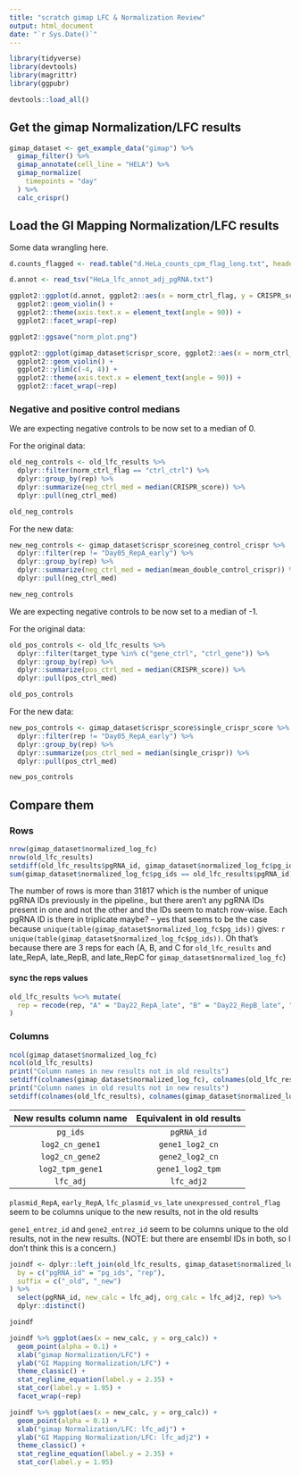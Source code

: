 ```yaml
---
title: "scratch gimap LFC & Normalization Review"
output: html_document
date: "`r Sys.Date()`"
---
```


```r
library(tidyverse)
library(devtools)
library(magrittr)
library(ggpubr)

devtools::load_all()
```

## Get the gimap Normalization/LFC results

```r
gimap_dataset <- get_example_data("gimap") %>%
  gimap_filter() %>%
  gimap_annotate(cell_line = "HELA") %>%
  gimap_normalize(
    timepoints = "day"
  ) %>%
  calc_crispr()
```

## Load the GI Mapping Normalization/LFC results

Some data wrangling here. 

```r
d.counts_flagged <- read.table("d.HeLa_counts_cpm_flag_long.txt", header = TRUE)

d.annot <- read_tsv("HeLa_lfc_annot_adj_pgRNA.txt")
```


```r
ggplot2::ggplot(d.annot, ggplot2::aes(x = norm_ctrl_flag, y = CRISPR_score)) +
  ggplot2::geom_violin() +
  ggplot2::theme(axis.text.x = element_text(angle = 90)) +
  ggplot2::facet_wrap(~rep)

ggplot2::ggsave("norm_plot.png")
```


```r
ggplot2::ggplot(gimap_dataset$crispr_score, ggplot2::aes(x = norm_ctrl_flag, y = crispr_score)) +
  ggplot2::geom_violin() +
  ggplot2::ylim(c(-4, 4)) +
  ggplot2::theme(axis.text.x = element_text(angle = 90)) +
  ggplot2::facet_wrap(~rep)
```


### Negative and positive control medians 

We are expecting negative controls to be now set to a median of 0. 

For the original data: 
```r
old_neg_controls <- old_lfc_results %>%
  dplyr::filter(norm_ctrl_flag == "ctrl_ctrl") %>%
  dplyr::group_by(rep) %>%
  dplyr::summarize(neg_ctrl_med = median(CRISPR_score)) %>%
  dplyr::pull(neg_ctrl_med)

old_neg_controls
```

For the new data: 
```r
new_neg_controls <- gimap_dataset$crispr_score$neg_control_crispr %>%
  dplyr::filter(rep != "Day05_RepA_early") %>%
  dplyr::group_by(rep) %>%
  dplyr::summarize(neg_ctrl_med = median(mean_double_control_crispr)) %>%
  dplyr::pull(neg_ctrl_med)

new_neg_controls
```

We are expecting negative controls to be now set to a median of -1. 

For the original data: 
```r
old_pos_controls <- old_lfc_results %>%
  dplyr::filter(target_type %in% c("gene_ctrl", "ctrl_gene")) %>%
  dplyr::group_by(rep) %>%
  dplyr::summarize(pos_ctrl_med = median(CRISPR_score)) %>%
  dplyr::pull(pos_ctrl_med)

old_pos_controls
```

For the new data: 
```r
new_pos_controls <- gimap_dataset$crispr_score$single_crispr_score %>%
  dplyr::filter(rep != "Day05_RepA_early") %>%
  dplyr::group_by(rep) %>%
  dplyr::summarize(pos_ctrl_med = median(single_crispr)) %>%
  dplyr::pull(pos_ctrl_med)

new_pos_controls
```

## Compare them

### Rows

```r
nrow(gimap_dataset$normalized_log_fc)
nrow(old_lfc_results)
setdiff(old_lfc_results$pgRNA_id, gimap_dataset$normalized_log_fc$pg_ids)
sum(gimap_dataset$normalized_log_fc$pg_ids == old_lfc_results$pgRNA_id)
```

The number of rows is more than 31817 which is the number of unique pgRNA IDs previously in the pipeline., but there aren't any pgRNA IDs present in one and not the other and the IDs seem to match row-wise. Each pgRNA ID is there in triplicate maybe? -- yes that seems to be the case because `unique(table(gimap_dataset$normalized_log_fc$pg_ids))` gives: `r unique(table(gimap_dataset$normalized_log_fc$pg_ids))`. Oh that's because there are 3 reps for each (A, B, and C for `old_lfc_results` and late_RepA, late_RepB, and late_RepC for `gimap_dataset$normalized_log_fc`) 

#### sync the reps values

```r
old_lfc_results %<>% mutate(
  rep = recode(rep, "A" = "Day22_RepA_late", "B" = "Day22_RepB_late", "C" = "Day22_RepC_late")
)
```

### Columns

```r
ncol(gimap_dataset$normalized_log_fc)
ncol(old_lfc_results)
print("Column names in new results not in old results")
setdiff(colnames(gimap_dataset$normalized_log_fc), colnames(old_lfc_results))
print("Column names in old results not in new results")
setdiff(colnames(old_lfc_results), colnames(gimap_dataset$normalized_log_fc))
```

| New results column name | Equivalent in old results |
|:-----------------------:|:-------------------------:|
| `pg_ids`                | `pgRNA_id`                |
| `log2_cn_gene1`         | `gene1_log2_cn`           |
| `log2_cn_gene2`         | `gene2_log2_cn`           |
| `log2_tpm_gene1`        | `gene1_log2_tpm`          |
| `lfc_adj`               | `lfc_adj2`                |

`plasmid_RepA`, `early_RepA`, `lfc_plasmid_vs_late` `unexpressed_control_flag` seem to be columns unique to the new results, not in the old results

`gene1_entrez_id` and `gene2_entrez_id` seem to be columns unique to the old results, not in the new results. (NOTE: but there are ensembl IDs in both, so I don't think this is a concern.)

```r
joindf <- dplyr::left_join(old_lfc_results, gimap_dataset$normalized_log_fc,
  by = c("pgRNA_id" = "pg_ids", "rep"),
  suffix = c("_old", "_new")
) %>%
  select(pgRNA_id, new_calc = lfc_adj, org_calc = lfc_adj2, rep) %>%
  dplyr::distinct()

joindf
```

```r
joindf %>% ggplot(aes(x = new_calc, y = org_calc)) +
  geom_point(alpha = 0.1) +
  xlab("gimap Normalization/LFC") +
  ylab("GI Mapping Normalization/LFC") +
  theme_classic() +
  stat_regline_equation(label.y = 2.35) +
  stat_cor(label.y = 1.95) +
  facet_wrap(~rep)
```

```r
joindf %>% ggplot(aes(x = new_calc, y = org_calc)) +
  geom_point(alpha = 0.1) +
  xlab("gimap Normalization/LFC: lfc_adj") +
  ylab("GI Mapping Normalization/LFC: lfc_adj2") +
  theme_classic() +
  stat_regline_equation(label.y = 2.35) +
  stat_cor(label.y = 1.95)
```

